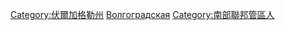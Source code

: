 [[Category:伏爾加格勒州|Category:伏爾加格勒州]]
[[Category:俄羅斯各聯邦主體人物|Волгоградская]]
[[Category:南部聯邦管區人|Category:南部聯邦管區人]]